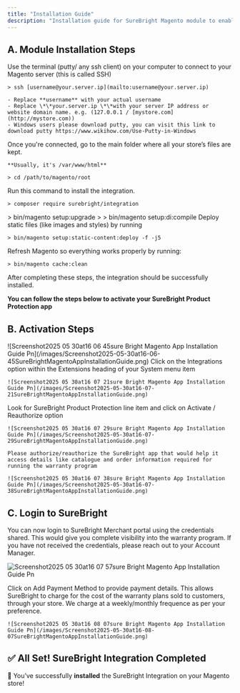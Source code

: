 ```yaml
---
title: "Installation Guide"
description: "Installation guide for SureBright Magento module to enable product and shipping protection on you website. "
---
```


## A. Module Installation Steps

<AccordionGroup>
  <Accordion title="Access the Server" iconType="duotone">
    Use the terminal (putty/ any ssh client) on your computer to connect to your Magento server (this is called SSH)

    > ssh [username@your.server.ip](mailto:username@your.server.ip)

    - Replace **username** with your actual username
    - Replace \*\*your.server.ip \*\*with your server IP address or website domain name. e.g. (127.0.0.1 / [mystore.com](http://mystore.com))
    - Windows users please download putty, you can visit this link to download putty https://www.wikihow.com/Use-Putty-in-Windows
  </Accordion>
  <Accordion title=" Go to the Magento folder">
    Once you're connected, go to the main folder where all your store’s files are kept.

    **Usually, it's /var/www/html**

    > cd /path/to/magento/root
  </Accordion>
  <Accordion title=" Add the Integration">
    Run this command to install the integration.

    > composer require surebright/integration
  </Accordion>
  <Accordion title="Update and Prepare Magento">
    > bin/magento setup:upgrade
    >
    > bin/magento setup:di:compile
  </Accordion>
  <Accordion title="Setup your store visuals">
    Deploy static files (like images and styles) by running

    > bin/magento setup:static-content:deploy -f -j5
  </Accordion>
  <Accordion title="Clear the cache">
    Refresh Magento so everything works properly by running:

    > bin/magento cache:clean
  </Accordion>
</AccordionGroup>

After completing these steps, the integration should be successfully installed.

**You can follow the steps below to activate your SureBright Product Protection app**

## B. Activation Steps

<AccordionGroup>
  <Accordion title=" Login to your Magento Admin Panel">
    ![Screenshot2025 05 30at16 06 45sure Bright Magento App Installation Guide Pn](/images/Screenshot2025-05-30at16-06-45SureBrightMagentoAppInstallationGuide.png)
  </Accordion>
  <Accordion title=" Navigate to Integrations">
    Click on the Integrations option within the Extensions heading of your System menu item

    ![Screenshot2025 05 30at16 07 21sure Bright Magento App Installation Guide Pn](/images/Screenshot2025-05-30at16-07-21SureBrightMagentoAppInstallationGuide.png)
  </Accordion>
  <Accordion title=" Authorize SureBright">
    Look for SureBright Product Protection line item and click on Activate / Reauthorize option

    ![Screenshot2025 05 30at16 07 29sure Bright Magento App Installation Guide Pn](/images/Screenshot2025-05-30at16-07-29SureBrightMagentoAppInstallationGuide.png)

    Please authorize/reauthorize the SureBright app that would help it access details like catalogue and order information required for running the warranty program

    ![Screenshot2025 05 30at16 07 38sure Bright Magento App Installation Guide Pn](/images/Screenshot2025-05-30at16-07-38SureBrightMagentoAppInstallationGuide.png)
  </Accordion>
</AccordionGroup>

## C. Login to SureBright

You can now login to SureBright Merchant portal using the credentials shared. This would give you complete visibility into the warranty program. If you have not received the credentials, please reach out to your Account Manager.

![Screenshot2025 05 30at16 07 57sure Bright Magento App Installation Guide Pn](/images/Screenshot2025-05-30at16-07-57SureBrightMagentoAppInstallationGuide.png)

<AccordionGroup>
  <Accordion title="Add Payment Method" iconType="duotone">
    Click on Add Payment Method to provide payment details. This allows SureBright to charge for the cost of the warranty plans sold to customers, through your store. We charge at a weekly/monthly frequence as per your preference.

    ![Screenshot2025 05 30at16 08 07sure Bright Magento App Installation Guide Pn](/images/Screenshot2025-05-30at16-08-07SureBrightMagentoAppInstallationGuide.png)
  </Accordion>
</AccordionGroup>

## ✅ **All Set\! SureBright Integration Completed**

🎉 You’ve successfully **installed** the SureBright Integration on your Magento store\!